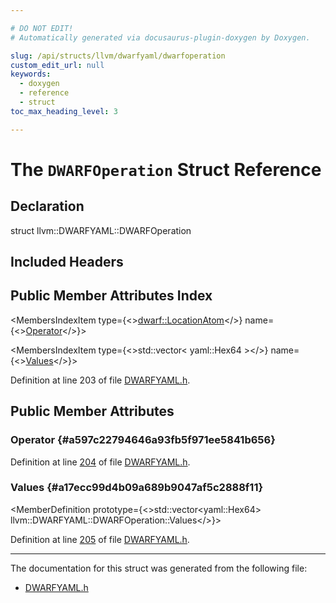 ```yaml
---

# DO NOT EDIT!
# Automatically generated via docusaurus-plugin-doxygen by Doxygen.

slug: /api/structs/llvm/dwarfyaml/dwarfoperation
custom_edit_url: null
keywords:
  - doxygen
  - reference
  - struct
toc_max_heading_level: 3

---
```





# The `DWARFOperation` Struct Reference

<DoxygenPage pluginConfig={pluginConfig}>



## Declaration

<CodeBlock>struct llvm::DWARFYAML::DWARFOperation</CodeBlock>

## Included Headers

<IncludesList>
<IncludesListItem
  filePath="llvm/ObjectYAML/DWARFYAML.h"
  permalink="/docs/api/files/include/include/llvm/include/llvm/objectyaml/dwarfyaml-h"
  isLocal="true" />
</IncludesList>

## Public Member Attributes Index

<MembersIndex>

<MembersIndexItem
  type={<><a href="/docs/api/namespaces/llvm/dwarf/#a78e9cb1527edb3cc1d1ee577257b5f0c">dwarf::LocationAtom</a></>}
  name={<><a href="#a597c22794646a93fb5f971ee5841b656">Operator</a></>}>
</MembersIndexItem>

<MembersIndexItem
  type={<>std::vector&lt; yaml::Hex64 &gt;</>}
  name={<><a href="#a17ecc99d4b09a689b9047af5c2888f11">Values</a></>}>
</MembersIndexItem>

</MembersIndex>


Definition at line 203 of file <a href="/docs/api/files/include/include/llvm/include/llvm/objectyaml/dwarfyaml-h">DWARFYAML.h</a>.

<SectionDefinition>

## Public Member Attributes

### Operator {#a597c22794646a93fb5f971ee5841b656}

<MemberDefinition
  prototype="dwarf::LocationAtom llvm::DWARFYAML::DWARFOperation::Operator">

Definition at line <a href="/docs/api/files/include/include/llvm/include/llvm/objectyaml/dwarfyaml-h/#l00204">204</a> of file <a href="/docs/api/files/include/include/llvm/include/llvm/objectyaml/dwarfyaml-h">DWARFYAML.h</a>.
</MemberDefinition>

### Values {#a17ecc99d4b09a689b9047af5c2888f11}

<MemberDefinition
  prototype={<>std::vector&lt;yaml::Hex64&gt; llvm::DWARFYAML::DWARFOperation::Values</>}>

Definition at line <a href="/docs/api/files/include/include/llvm/include/llvm/objectyaml/dwarfyaml-h/#l00205">205</a> of file <a href="/docs/api/files/include/include/llvm/include/llvm/objectyaml/dwarfyaml-h">DWARFYAML.h</a>.
</MemberDefinition>

</SectionDefinition>

<hr/>

The documentation for this struct was generated from the following file:

<ul>
<li><a href="/docs/api/files/include/include/llvm/include/llvm/objectyaml/dwarfyaml-h">DWARFYAML.h</a></li>
</ul>

</DoxygenPage>
